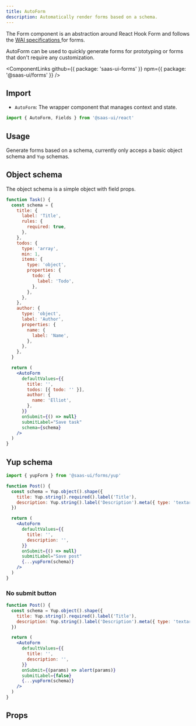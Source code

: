 ```yaml
---
title: AutoForm
description: Automatically render forms based on a schema.
---
```


The Form component is an abstraction around React Hook Form and
follows the [WAI specifications ](https://www.w3.org/WAI/tutorials/forms/) for forms.

AutoForm can be used to quickly generate forms for prototyping or forms that don't require any customization.

<ComponentLinks
  github={{ package: 'saas-ui-forms' }}
  npm={{ package: '@saas-ui/forms' }}
/>

## Import

- `AutoForm`: The wrapper component that manages context and state.

```ts
import { AutoForm, Fields } from '@saas-ui/react'
```

## Usage

Generate forms based on a schema, currently only acceps a basic object schema and `Yup` schemas.

## Object schema

The object schema is a simple object with field props.

```jsx
function Task() {
  const schema = {
    title: {
      label: 'Title',
      rules: {
        required: true,
      },
    },
    todos: {
      type: 'array',
      min: 1,
      items: {
        type: 'object',
        properties: {
          todo: {
            label: 'Todo',
          },
        },
      },
    },
    author: {
      type: 'object',
      label: 'Author',
      properties: {
        name: {
          label: 'Name',
        },
      },
    },
  }

  return (
    <AutoForm
      defaultValues={{
        title: '',
        todos: [{ todo: '' }],
        author: {
          name: 'Elliot',
        },
      }}
      onSubmit={() => null}
      submitLabel="Save task"
      schema={schema}
    />
  )
}
```

## Yup schema

```ts
import { yupForm } from '@saas-ui/forms/yup'
```

```jsx
function Post() {
  const schema = Yup.object().shape({
    title: Yup.string().required().label('Title'),
    description: Yup.string().label('Description').meta({ type: 'textarea' }),
  })

  return (
    <AutoForm
      defaultValues={{
        title: '',
        description: '',
      }}
      onSubmit={() => null}
      submitLabel="Save post"
      {...yupForm(schema)}
    />
  )
}
```

### No submit button

```jsx
function Post() {
  const schema = Yup.object().shape({
    title: Yup.string().required().label('Title'),
    description: Yup.string().label('Description').meta({ type: 'textarea' }),
  })

  return (
    <AutoForm
      defaultValues={{
        title: '',
        description: '',
      }}
      onSubmit={(params) => alert(params)}
      submitLabel={false}
      {...yupForm(schema)}
    />
  )
}
```

## Props

<PropsTable of="AutoForm" />
